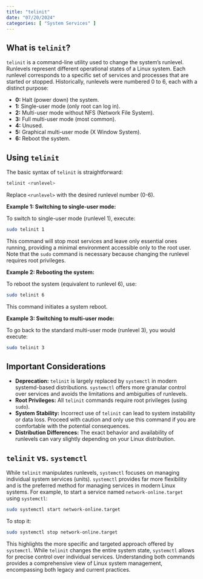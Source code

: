 ```yaml
---
title: "telinit"
date: "07/20/2024"
categories: [ "System Services" ]
---
```

## What is `telinit`?

`telinit` is a command-line utility used to change the system's runlevel.  Runlevels represent different operational states of a Linux system.  Each runlevel corresponds to a specific set of services and processes that are started or stopped.  Historically, runlevels were numbered 0 to 6, each with a distinct purpose:

* **0:** Halt (power down) the system.
* **1:** Single-user mode (only root can log in).
* **2:** Multi-user mode without NFS (Network File System).
* **3:** Full multi-user mode (most common).
* **4:** Unused.
* **5:** Graphical multi-user mode (X Window System).
* **6:** Reboot the system.


## Using `telinit`

The basic syntax of `telinit` is straightforward:

```bash
telinit <runlevel>
```

Replace `<runlevel>` with the desired runlevel number (0-6).

**Example 1: Switching to single-user mode:**

To switch to single-user mode (runlevel 1), execute:

```bash
sudo telinit 1
```

This command will stop most services and leave only essential ones running, providing a minimal environment accessible only to the root user.  Note that the `sudo` command is necessary because changing the runlevel requires root privileges.


**Example 2: Rebooting the system:**

To reboot the system (equivalent to runlevel 6), use:

```bash
sudo telinit 6
```

This command initiates a system reboot.


**Example 3: Switching to multi-user mode:**

To go back to the standard multi-user mode (runlevel 3), you would execute:

```bash
sudo telinit 3
```


##  Important Considerations

* **Deprecation:**  `telinit` is largely replaced by `systemctl` in modern systemd-based distributions. `systemctl` offers more granular control over services and avoids the limitations and ambiguities of runlevels.
* **Root Privileges:**  All `telinit` commands require root privileges (using `sudo`).
* **System Stability:** Incorrect use of `telinit` can lead to system instability or data loss.  Proceed with caution and only use this command if you are comfortable with the potential consequences.
* **Distribution Differences:** The exact behavior and availability of runlevels can vary slightly depending on your Linux distribution.


## `telinit` vs. `systemctl`

While `telinit` manipulates runlevels, `systemctl` focuses on managing individual system services (units).  `systemctl` provides far more flexibility and is the preferred method for managing services in modern Linux systems.  For example, to start a service named `network-online.target` using `systemctl`:

```bash
sudo systemctl start network-online.target
```

To stop it:

```bash
sudo systemctl stop network-online.target
```

This highlights the more specific and targeted approach offered by `systemctl`.  While `telinit` changes the entire system state, `systemctl` allows for precise control over individual services.  Understanding both commands provides a comprehensive view of Linux system management, encompassing both legacy and current practices.


